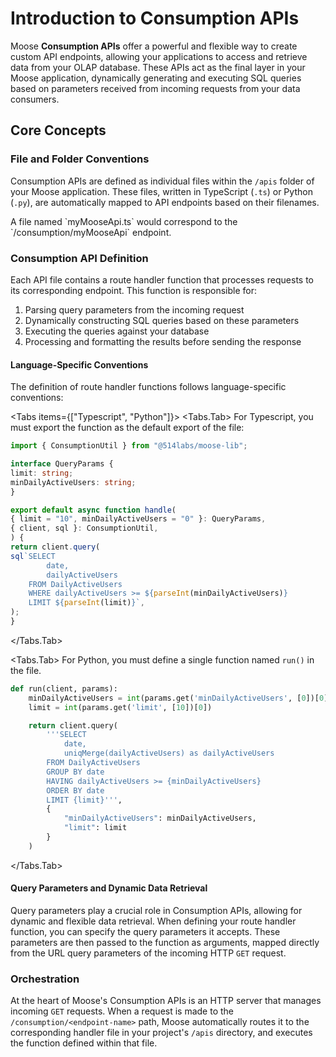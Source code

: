 
# Introduction to Consumption APIs

Moose **Consumption APIs** offer a powerful and flexible way to create custom API endpoints, allowing your applications to access and retrieve data from your OLAP database. These APIs act as the final layer in your Moose application, dynamically generating and executing SQL queries based on parameters received from incoming requests from your data consumers.

## Core Concepts

### File and Folder Conventions

Consumption APIs are defined as individual files within the `/apis` folder of your Moose application. These files, written in TypeScript (`.ts`) or Python (`.py`), are automatically mapped to API endpoints based on their filenames.

<Callout type="info" title="Example">
  A file named `myMooseApi.ts` would correspond to the `/consumption/myMooseApi`
  endpoint.
</Callout>

### Consumption API Definition

Each API file contains a route handler function that processes requests to its corresponding endpoint. This function is responsible for:

1. Parsing query parameters from the incoming request
2. Dynamically constructing SQL queries based on these parameters
3. Executing the queries against your database
4. Processing and formatting the results before sending the response

#### Language-Specific Conventions

The definition of route handler functions follows language-specific conventions:

<Tabs items={["Typescript", "Python"]}>
  <Tabs.Tab>
 For Typescript, you must export the function as the default export of the file:
  ```ts filename="/apis/dailyActiveUsers.ts" copy {8}
  import { ConsumptionUtil } from "@514labs/moose-lib";

interface QueryParams {
limit: string;
minDailyActiveUsers: string;
}

export default async function handle(
{ limit = "10", minDailyActiveUsers = "0" }: QueryParams,
{ client, sql }: ConsumptionUtil,
) {
return client.query(
sql`SELECT 
          date,
          dailyActiveUsers
      FROM DailyActiveUsers
      WHERE dailyActiveUsers >= ${parseInt(minDailyActiveUsers)}
      LIMIT ${parseInt(limit)}`,
);
}

````
</Tabs.Tab>

<Tabs.Tab>
For Python, you must define a single function named `run()` in the file.
```python filename="/apis/dailyActiveUsers.py" copy {1}
def run(client, params):
    minDailyActiveUsers = int(params.get('minDailyActiveUsers', [0])[0])
    limit = int(params.get('limit', [10])[0])

    return client.query(
        '''SELECT
            date,
            uniqMerge(dailyActiveUsers) as dailyActiveUsers
        FROM DailyActiveUsers
        GROUP BY date
        HAVING dailyActiveUsers >= {minDailyActiveUsers}
        ORDER BY date
        LIMIT {limit}''',
        {
            "minDailyActiveUsers": minDailyActiveUsers,
            "limit": limit
        }
    )

````

  </Tabs.Tab>
</Tabs>

#### Query Parameters and Dynamic Data Retrieval

Query parameters play a crucial role in Consumption APIs, allowing for dynamic and flexible data retrieval. When defining your route handler function, you can specify the query parameters it accepts. These parameters are then passed to the function as arguments, mapped directly from the URL query parameters of the incoming HTTP `GET` request.

### Orchestration

At the heart of Moose's Consumption APIs is an HTTP server that manages incoming `GET` requests. When a request is made to the `/consumption/<endpoint-name>` path, Moose automatically routes it to the corresponding handler file in your project's `/apis` directory, and executes the function defined within that file.
